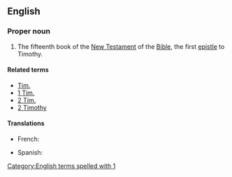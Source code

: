 ==English==

===Proper noun===
{{en-proper noun}}

{{book of the Bible|Timothy}}
# {{label|en|biblical}} The fifteenth book of the [[New Testament]] of the [[Bible]], the first [[epistle]] to Timothy.

====Related terms====
* [[Tim.]]
* [[1 Tim.]]
* [[2 Tim.]]
* [[2 Timothy]]

====Translations====
{{trans-top|book of the New Testament}}
* French: {{t|fr|1 Timothée}}
{{trans-mid}}
* Spanish: {{t|es|1 Timoteo|m}}
{{trans-bottom}}

[[Category:English terms spelled with 1]]